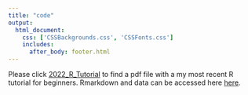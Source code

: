 ```yaml
--- 
title: "code"
output: 
  html_document:
    css: ['CSSBackgrounds.css', 'CSSFonts.css']
    includes:
      after_body: footer.html
---
```

Please click [2022_R_Tutorial](IntroR_2022jul2.pdf) to find a pdf file with a my most recent R tutorial for beginners. 
Rmarkdown and data can be accessed here [here](https://github.com/jgolcher/repository/tree/main/docs/Rtutorial). 

